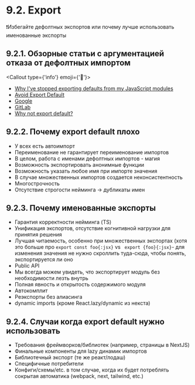 
# 9.2. Export

❗Избегайте дефолтных экспортов или почему лучше использовать именованные экспорты

## 9.2.1. Обзорные статьи с аргументацией отказа от дефолтных импортом

<Callout type={'info'} emoji={'🔗'}>
  * [Why I've stopped exporting defaults from my JavaScript
  modules](https://humanwhocodes.com/blog/2019/01/stop-using-default-exports-javascript-module/)
  * [Avoid Export Default](https://basarat.gitbook.io/typescript/main-1/defaultisbad)
  * [Google](https://google.github.io/styleguide/jsguide.html#es-module-exports)
  * [GitLab](https://docs.gitlab.com/ee/development/fe_guide/style/javascript.html#es-module-syntax)
  * [Why not export default?](https://t.me/why_not_export_default)
</Callout>

## 9.2.2. Почему export default плохо

- У всех есть автоимпорт
- Переименование не гарантирует переименование импортов
- В целом, работа с именами дефолтных импортов - магия
- Возможность экспортировать анонимные функции
- Возможность указать любое имя при импорте значения
- В случае множественных импортов создается неконсистентность
- Многострочность
- Отсутствие строгости нейминга -> дубликаты имен

## 9.2.3. Почему именованные экспорты

- Гарантия корректности нейминга (TS)
- Унификация экспортов, отсутствие когнитивной нагрузки для принятия решения
- Лучшая читаемость, особенно при множественных экспортах (хотя это больше про `export const foo{:jsx}` vs ` export {foo}{:jsx}`- для изменения значения не нужно скроллить туда-сюда, чтобы понять, экспортируется ли оно
- Public API
- Мы всегда можем увидеть, что экспортирует модуль без необходимости лезть внутрь
- Полная явность и открытость содержимого модуля
- Автокомплит
- Реэкспорты без алиасинга
- dynamic imports (кроме React.lazy/dynamic из некста)

## 9.2.4. Случаи когда export default нужно использовать

- Требования фреймворков/библиотек (например, страницы в NextJS)
- Финальные компоненты для lazy динамик импортов
- Библиотечный экспорт (те же реакт/лодаш)
- Специфичные потребители
- Конфиги/схемы/etc. в том случае, когда их будет потреблять сокрытая автоматика (webpack, next, tailwind, etc.)
